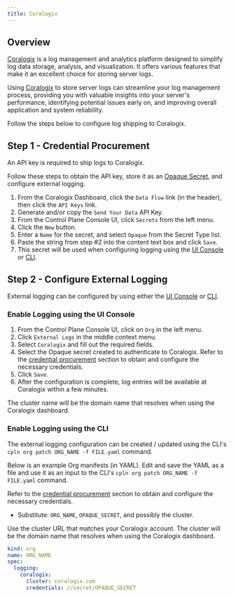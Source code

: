 ```yaml
---
title: Coralogix
---
```


## Overview

[Coralogix](https://coralogix.com/) is a log management and analytics platform designed to simplify log data storage, analysis, and visualization. It offers various features that make it an excellent choice for storing server logs.

Using [Coralogix](https://coralogix.com/) to store server logs can streamline your log management process, providing you with valuable insights into your server's performance, identifying potential issues early on, and improving overall application and system reliability.

Follow the steps below to configure log shipping to Coralogix.

## Step 1 - Credential Procurement

An API key is required to ship logs to Coralogix.

Follow these steps to obtain the API key, store it as an [Opaque Secret](/reference/secret#opaque), and
configure external logging.

1. From the Coralogix Dashboard, click the `Data Flow` link (in the header), then click the `API Keys` link.
2. Generate and/or copy the `Send Your Data` API Key.
3. From the Control Plane Console UI, click `Secrets` from the left menu.
4. Click the `New` button.
5. Enter a `Name` for the secret, and select `Opaque` from the Secret Type list.
6. Paste the string from step #2 into the content text box and click `Save`.
7. This secret will be used when configuring logging using the [UI Console](#enable-logging-using-the-ui-console) or [CLI](#enable-logging-using-the-cli).

## Step 2 - Configure External Logging

External logging can be configured by using either the [UI Console](#enable-logging-using-the-ui-console) or [CLI](#enable-logging-using-the-cli).

### Enable Logging using the UI Console

1. From the Control Plane Console UI, click on `Org` in the left menu.
2. Click `External Logs` in the middle context menu.
3. Select `Coralogix` and fill out the required fields.
4. Select the Opaque secret created to authenticate to Coralogix. Refer to the [credential procurement](#step-1-credential-procurement) section to obtain and configure the necessary credentials.
5. Click `Save`.
6. After the configuration is complete, log entries will be available at Coralogix within a few minutes.

<Tip>The cluster name will be the domain name that resolves when using the Coralogix dashboard.</Tip>

### Enable Logging using the CLI

The external logging configuration can be created / updated using the CLI's `cpln org patch ORG_NAME -f FILE.yaml` command.

Below is an example Org manifests (in YAML). Edit and save the YAML as a file and use it as an input to the CLI's `cpln org patch ORG_NAME -f FILE.yaml` command.

Refer to the [credential procurement](#step-1-credential-procurement) section to obtain and configure the necessary credentials.

- Substitute: `ORG_NAME`, `OPAQUE_SECRET`, and possibly the cluster.

<Note>

Use the cluster URL that matches your Coralogix account. The cluster will be the domain name that resolves when using the Coralogix dashboard.

</Note>

```yaml YAML
kind: org
name: ORG_NAME
spec:
  logging:
    coralogix:
      cluster: coralogix.com
      credentials: //secret/OPAQUE_SECRET
```
